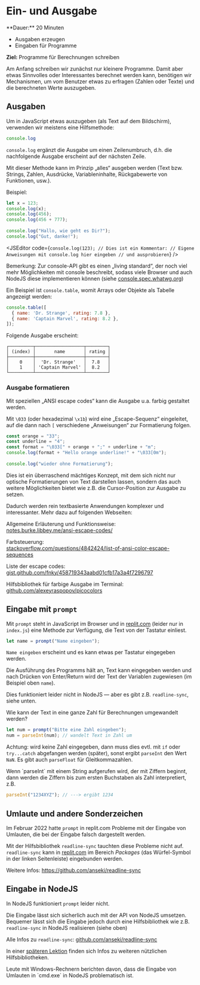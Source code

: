 
# Ein- und Ausgabe

<Callout>
  **Dauer:** 20 Minuten

  - Ausgaben erzeugen
  - Eingaben für Programme

  **Ziel:** Programme für Berechnungen schreiben
</Callout>

Am Anfang schreiben wir zunächst nur kleinere Programme. Damit 
aber etwas Sinnvolles oder Interessantes berechnet werden kann, 
benötigen wir Mechanismen, um vom Benutzer etwas zu erfragen 
(Zahlen oder Texte) und die berechneten Werte auszugeben. 

## Ausgaben

Um in JavaScript etwas auszugeben (als Text auf dem Bildschirm), 
verwenden wir meistens eine Hilfsmethode:

```js
console.log
```

`console.log` ergänzt die Ausgabe um einen Zeilenumbruch, d.h. 
die nachfolgende Ausgabe erscheint auf der nächsten Zeile.

Mit dieser Methode kann im Prinzip „alles“ ausgeben werden 
(Text bzw. Strings, Zahlen, Ausdrücke, Variableninhalte, 
Rückgabewerte von Funktionen, usw.).

Beispiel:

```js
let x = 123;	
console.log(x);
console.log(456);
console.log(456 + 777);
	
console.log("Hallo, wie geht es Dir?");	
console.log("Gut, danke!");
```

<JSEditor code={`console.log(123);
// Dies ist ein Kommentar:
// Eigene Anweisungen mit console.log hier eingeben
// und ausprobieren`}
/>

Bemerkung: Zur console-API gibt es einen „living standard“, der 
noch viel mehr Möglichkeiten mit console beschreibt, sodass viele 
Browser und auch NodeJS diese implementieren können (siehe 
[console.spec.whatwg.org](https://console.spec.whatwg.org))

Ein Beispiel ist `console.table`, womit Arrays oder
Objekte als Tabelle angezeigt werden: 

```js
console.table([
  { name: 'Dr. Strange', rating: 7.8 },
  { name: 'Captain Marvel', rating: 8.2 },
]);
```

Folgende Ausgabe erscheint:

```
┌─────────┬──────────────────┬────────┐
│ (index) │       name       │ rating │
├─────────┼──────────────────┼────────┤
│    0    │  'Dr. Strange'   │  7.8   │
│    1    │ 'Captain Marvel' │  8.2   │
└─────────┴──────────────────┴────────┘
```


###  Ausgabe formatieren

Mit speziellen „ANSI escape codes“ kann die Ausgabe u.a. farbig 
gestaltet werden.

Mit `\033` (oder hexadezimal `\x1b`) wird eine „Escape-Sequenz“ 
eingeleitet, auf die dann nach `[` verschiedene „Anweisungen“ zur 
Formatierung folgen.

```js	
const orange = "33";	
const underline = "4";
const format = "\033[" + orange + ";" + underline + "m";	
console.log(format + "Hello orange underline!" + "\033[0m");
 
console.log("wieder ohne Formatierung");
```

Dies ist ein überraschend mächtiges Konzept, mit dem sich nicht 
nur optische Formatierungen von Text darstellen lassen, sondern 
das auch weitere Möglichkeiten bietet wie z.B. die Cursor-Position 
zur Ausgabe zu setzen.

Dadurch werden rein textbasierte Anwendungen komplexer und 
interessanter. Mehr dazu auf folgenden Webseiten:

Allgemeine Erläuterung und Funktionsweise: \
[notes.burke.libbey.me/ansi-escape-codes/](https://notes.burke.libbey.me/ansi-escape-codes/)

Farbsteuerung: \
[stackoverflow.com/questions/4842424/list-of-ansi-color-escape-sequences](https://stackoverflow.com/questions/4842424/list-of-ansi-color-escape-sequences)

Liste der escape codes: \
[gist.github.com/fnky/458719343aabd01cfb17a3a4f7296797](https://gist.github.com/fnky/458719343aabd01cfb17a3a4f7296797)

Hilfsbibliothek für farbige Ausgabe im Terminal:
[github.com/alexeyraspopov/picocolors](https://github.com/alexeyraspopov/picocolors)

## Eingabe mit `prompt`

Mit `prompt` steht in JavaScript im Browser und in 
[replit.com](https://replit.com) (leider nur in `index.js`) 
eine Methode zur Verfügung, die Text von der Tastatur einliest.

```js
let name = prompt("Name eingeben");
```

`Name eingeben` erscheint und es kann etwas per Tastatur 
eingegeben werden.

Die Ausführung des Programms hält an, Text kann eingegeben werden 
und nach Drücken von Enter/Return wird der Text der Variablen 
zugewiesen (im Beispiel oben `name`).

Dies funktioniert leider nicht in NodeJS — aber es gibt z.B. 
`readline-sync`, siehe unten.

Wie kann der Text in eine ganze Zahl für Berechnungen 
umgewandelt werden?

```js
let num = prompt("Bitte eine Zahl eingeben");
num = parseInt(num); // wandelt Text in Zahl um
```

Achtung: wird keine Zahl eingegeben, dann muss dies evtl. mit 
`if`  oder `try...catch` abgefangen werden (später), sonst 
ergibt `parseInt` den Wert `NaN`. Es gibt auch `parseFloat` 
für Gleitkommazahlen. 

<Callout type="warning">
Wenn `parseInt` mit einem String aufgerufen wird, der mit 
Ziffern beginnt, dann werden die Ziffern bis zum ersten
Buchstaben als Zahl interpretiert, z.B.

```js
parseInt("1234XYZ"); // ---> ergibt 1234
```
</Callout>

## Umlaute und andere Sonderzeichen

Im Februar 2022 hatte `prompt` in replit.com 
Probleme mit der Eingabe von Umlauten, die
bei der Eingabe falsch dargestellt werden. 

Mit der Hilfsbibliothek `readline-sync` 
tauchten diese Probleme nicht auf. `readline-sync` kann in [replit.com](https://replit.com) 
im Bereich _Packages_ (das Würfel-Symbol in der
linken Seitenleiste) eingebunden werden.

Weitere Infos: https://github.com/anseki/readline-sync

## Eingabe in NodeJS

In NodeJS funktioniert `prompt` leider nicht. 

Die Eingabe lässt sich sicherlich auch mit der 
API von NodeJS umsetzen. Bequemer lässt sich die 
Eingabe jedoch durch eine Hilfsbibliothek wie z.B. 
`readline-sync` in NodeJS realisieren (siehe oben)

Alle Infos zu `readline-sync`: 
[github.com/anseki/readline-sync](https://github.com/anseki/readline-sync)

In einer [späteren Lektion](/prog/10-misc/libraries) 
finden sich Infos zu weiteren nützlichen 
Hilfsbibliotheken.

<Callout type="warning">
Leute mit Windows-Rechnern berichten davon,
dass die Eingabe von Umlauten in `cmd.exe`
in NodeJS problematisch ist.
</Callout>

